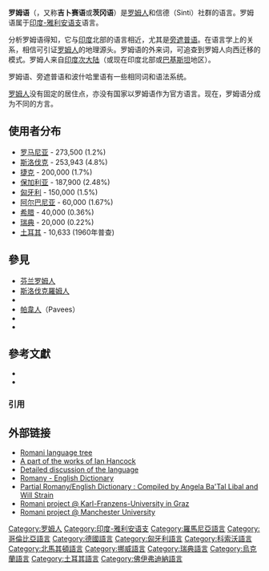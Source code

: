 {{Infobox language
| name        = 罗姆语
| nativename  = {{lang|rom|Romanes}}
| states      = 罗姆语使用者（[[罗姆人|罗姆人]]）遍布世界各地
| speakers    = 150万
| familycolor = 印欧语系
| fam1        = [[印欧语系|印欧语系]]
| fam2        = [[印度-伊朗语族|印度-伊朗语族]]
| fam3        = [[印度-雅利安语支|印度-雅利安语支]]
| fam4        = Central Zone
| iso2        = rom
| lc1  = rom | ld1  = 罗姆语 (一般)
| lc2  = rmn | ld2  = 巴尔干罗姆语
| lc3  = rml | ld3  = 波罗的罗姆语
| lc4  = rmc | ld4  = 喀尔巴阡罗姆语
| lc5  = rmf | ld5  = Kalo Finnish Romani
| lc6  = rmo | ld6  = Sinte Romani
| lc7  = rmy | ld7  = 弗拉赫罗姆语
| lc8  = rmw | ld8  = 威尔士罗姆语
| vitality    = d
}}
'''罗姆语'''（{{Lang-rom|Romani}}，又称'''吉卜赛语'''或'''茨冈语'''）是[[罗姆人|罗姆人]]和信德（Sinti）社群的语言。罗姆语属于[[印度-雅利安语支|印度-雅利安语支]]语言。

分析罗姆语得知，它与[[印度|印度]]北部的语言相近，尤其是[[旁遮普语|旁遮普语]]。在语言学上的关系，相信可引证[[罗姆人|罗姆人]]的地理源头。罗姆语的外来词，可追查到罗姆人向西迁移的模式。罗姆人来自[[印度次大陆|印度次大陆]]（或现在印度北部或[[巴基斯坦|巴基斯坦]]地区）。

罗姆语、旁遮普语和波什哈里语有一些相同词和语法系统。

[[罗姆人|罗姆人]]没有固定的居住点，亦没有国家以罗姆语作为官方语言。现在，罗姆语分成为不同的方言。

== 使用者分布 ==
* [[罗马尼亚|罗马尼亚]] - 273,500 (1.2%)
* [[斯洛伐克|斯洛伐克]] - 253,943 (4.8%)
* [[捷克|捷克]] - 200,000 (1.7%) 
* [[保加利亚|保加利亚]] - 187,900 (2.48%)
* [[匈牙利|匈牙利]] - 150,000 (1.5%)
* [[阿尔巴尼亚|阿尔巴尼亚]] - 60,000 (1.67%)
* [[希腊|希腊]] - 40,000 (0.36%)
* [[瑞典|瑞典]] - 20,000 (0.22%) 
* [[土耳其|土耳其]] - 10,633 (1960年普查)

==參見==
* [[芬兰罗姆人|芬兰罗姆人]]
* [[斯洛伐克羅姆人|斯洛伐克羅姆人]]
* {{link-en|苏格兰吉普赛人和流浪者群體|Scottish Gypsy and Traveller groups}}
* [[愛爾蘭流浪者|帕韋人]]（Pavees）
* {{link-en|罗曼尼彻尔流浪者|Romanichal Travellers|罗曼尼彻尔人}}
* {{link-en|叶尼什人|Yenish people}}
==參考文獻==
{{refbegin}}
* {{cite web  | last = Matras  | first = Yaron  | year = 2005  | title = The status of Romani in Europe  | location = University of Manchester  | url = http://romani.humanities.manchester.ac.uk/downloads/1/statusofromani.pdf  | ref = harv  | accessdate = 2014-01-30  | archive-date = 2019-05-03  | archive-url = https://web.archive.org/web/20190503035937/https://romani.humanities.manchester.ac.uk//downloads/1/statusofromani.pdf  | dead-url = no  }}
* {{cite encyclopedia  | last = Matras  | first = Yaron  | year = 2006  | title = Romani  | encyclopedia = Encyclopedia of Languages and Linguistics  | edition = Second  | editor = Keith Brown  | location = Oxford  | publisher = Elsevier  | url = http://romani.humanities.manchester.ac.uk/downloads/2/Matras_Rmni_ELL.pdf  | ref = harv  | access-date = 2014-01-30  | archive-date = 2017-10-11  | archive-url = https://web.archive.org/web/20171011141138/http://romani.humanities.manchester.ac.uk/downloads/2/Matras_Rmni_ELL.pdf  | dead-url = no  }}
{{refend}}

=== 引用 ===
{{Reflist|30em}}

== 外部链接 ==
{{InterWiki|code=rmy|弗拉赫罗姆语}}
{{Incubator|code=rmn|language=巴尔干罗姆语}}
* [http://www.ethnologue.com/show_family.asp?subid=92037 Romani language tree] {{Wayback|url=http://www.ethnologue.com/show_family.asp?subid=92037 |date=20121014214900 }}
* [http://radoc.net A part of the works of Ian Hancock] {{Wayback|url=http://radoc.net/ |date=20210505205409 }}
* [http://web.quipo.it/minola/romani/language9.htm Detailed discussion of the language] {{Wayback|url=http://web.quipo.it/minola/romani/language9.htm |date=20210201132358 }}
* [https://web.archive.org/web/20060209212729/http://www.websters-online-dictionary.org/definition/Romany-english/ Romany - English Dictionary]
* [https://web.archive.org/web/20000106170716/http://www.geocities.com/SoHo/3698/rom.htm Partial Romany/English Dictionary : Compiled by Angela Ba'Tal Libal and Will Strain]
* [http://www-gewi.kfunigraz.ac.at/romani/index.en.shtml Romani project @ Karl-Franzens-University in Graz]{{dead link|date=2018年4月 |bot=InternetArchiveBot |fix-attempted=yes }}
* [http://www.llc.manchester.ac.uk/Research/Projects/romani/index.html Romani project @ Manchester University] {{Wayback|url=http://www.llc.manchester.ac.uk/Research/Projects/romani/index.html |date=20071025044854 }}

{{Languages of Kosovo|state=collapsed}}
{{Languages of Germany}}
{{Authority control}}
[[Category:罗姆人|Category:罗姆人]]
[[Category:印度-雅利安语支|Category:印度-雅利安语支]]
[[Category:羅馬尼亞語言|Category:羅馬尼亞語言]]
[[Category:哥倫比亞語言|Category:哥倫比亞語言]]
[[Category:德國語言|Category:德國語言]]
[[Category:匈牙利語言|Category:匈牙利語言]]
[[Category:科索沃語言|Category:科索沃語言]]
[[Category:北馬其頓語言|Category:北馬其頓語言]]
[[Category:挪威語言|Category:挪威語言]]
[[Category:瑞典語言|Category:瑞典語言]]
[[Category:烏克蘭語言|Category:烏克蘭語言]]
[[Category:土耳其語言|Category:土耳其語言]]
[[Category:佛伊弗迪納語言|Category:佛伊弗迪納語言]]